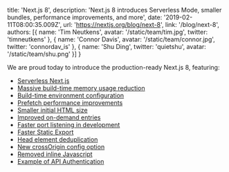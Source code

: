   title: 'Next.js 8',
  description: 'Next.js 8 introduces Serverless Mode, smaller bundles, performance improvements, and more',
  date: '2019-02-11T08:00:35.009Z',
  url: 'https://nextjs.org/blog/next-8',
  link: '/blog/next-8',
  authors: [{
    name: 'Tim Neutkens',
    avatar: '/static/team/tim.jpg',
    twitter: 'timneutkens'
  }, {
    name: 'Connor Davis',
    avatar: '/static/team/connor.jpg',
    twitter: 'connordav_is'
  }, {
    name: 'Shu Ding',
    twitter: 'quietshu',
    avatar: '/static/team/shu.png'
  }]
}

We are proud today to introduce the production-ready Next.js 8, featuring:

- [Serverless Next.js](#serverless-nextjs)
- [Massive build-time memory usage reduction](#massive-build-time-memory-usage-reduction)
- [Build-time environment configuration](#build-time-environment-configuration)
- [Prefetch performance improvements](#prefetch-performance-improvements)
- [Smaller initial HTML size](#smaller-initial-html-size)
- [Improved on-demand entries](#improved-on-demand-entries)
- [Faster port listening in development](#faster-port-listening-in-development)
- [Faster Static Export](#faster-static-export)
- [Head element deduplication](#head-element-deduplication)
- [New crossOrigin config option](#new-crossorigin-config-option)
- [Removed inline Javascript](#removed-inline-javascript)
- [Example of API Authentication](#example-of-api-authentication)
